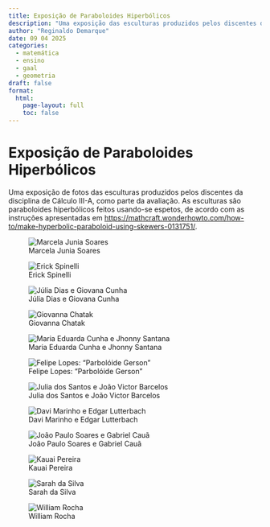 ```yaml
---
title: Exposição de Paraboloides Hiperbólicos
description: "Uma exposição das esculturas produzidos pelos discentes da disciplina de Cálculo III-A."
author: "Reginaldo Demarque"
date: 09 04 2025
categories:
  - matemática
  - ensino
  - gaal
  - geometria
draft: false
format:
  html:
    page-layout: full
    toc: false
---
```


# Exposição de Paraboloides Hiperbólicos

Uma exposição de fotos das esculturas produzidos pelos discentes da disciplina de Cálculo III-A, como parte da avaliação. As esculturas são paraboloides hiperbólicos feitos usando-se espetos, de acordo com as instruções apresentadas em [https://mathcraft.wonderhowto.com/how-to/make-hyperbolic-paraboloid-using-skewers-0131751/](https://mathcraft.wonderhowto.com/how-to/make-hyperbolic-paraboloid-using-skewers-0131751/).



::: {layout-ncol=2}


![Marcela Junia Soares](parab-hiper/marcela-soares-ed.png)

![Erick Spinelli](parab-hiper/erickspinelli-ed.jpg)

![Júlia Dias e Giovana Cunha](parab-hiper/julia-giovanna.jpeg)

![Giovanna Chatak](parab-hiper/giovanna-chatack.jpg)

![Maria Eduarda Cunha e Jhonny Santana ](parab-hiper/maria-eduarda-jhonny.jpeg)

![Felipe Lopes: "Parbolóide Gerson"](parab-hiper/felipe-silva.png)

![Julia dos Santos e João Victor Barcelos](parab-hiper/julia-jv.png)

![Davi Marinho e Edgar Lutterbach](parab-hiper/Davi-Marinho-EdgarLutterbach.jpg)

![João Paulo Soares e Gabriel Cauã](parab-hiper/Joao-Paulo-soares.jpg)

![Kauai Pereira](parab-hiper/kauai-pereira.jpeg)

![Sarah da Silva](parab-hiper/sarah-da-silva.jpg)

![William Rocha](parab-hiper/william-rocha.jpg)
:::



